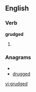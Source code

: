 
==English==

===Verb===
'''grudged'''

# {{past of|[[grudge]]}}

===Anagrams===
* {{alphagram|ddeggru}}
* [[drugged#English|drugged]]

[[vi:grudged]]